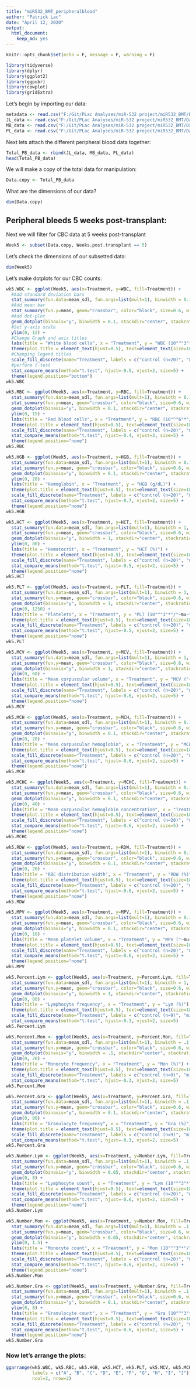 ```yaml
---
title: "miR532_BMT_peripheralblood"
author: "Patrick Lac"
date: "April 12, 2020"
output: 
  html_document: 
    keep_md: yes
---
```


```r
knitr::opts_chunk$set(echo = F, message = F, warning = F)
```

``` r
library(tidyverse)
library(dplyr)
library(ggplot2)
library(ggpubr)
library(cowplot)
library(gridExtra)
```

Let's begin by importing our data:

``` r
metadata <- read.csv("F:/Git/PLac Analyses/miR-532 project/miR532_BMT/Data/200412_MetaData.csv")
JL_data <- read.csv("F:/Git/PLac Analyses/miR-532 project/miR532_BMT/Data/200412_JL_Data.csv")
MB_data <- read.csv("F:/Git/PLac Analyses/miR-532 project/miR532_BMT/Data/200412_MB_Data.csv")
PL_data <- read.csv("F:/Git/PLac Analyses/miR-532 project/miR532_BMT/Data/200412_PL_Data.csv")
```

Next lets attach the different peripheral blood data together:
``` r
Total_PB_data <- rbind(JL_data, MB_data, PL_data)
head(Total_PB_data)
```

We will make a copy of the total data for manipulation:
``` r
Data.copy <- Total_PB_data
```
What are the dimensions of our data?
```r
dim(Data.copy)
```

## Peripheral bleeds 5 weeks post-transplant:
Next we will filter for CBC data at 5 weeks post-transplant
``` r
Week5 <- subset(Data.copy, Weeks.post.transplant == 5)
```

Let's check the dimensions of our subsetted data:
```r
dim(Week5)
```

Let's make dotplots for our CBC counts:

``` r
wk5.WBC <- ggplot(Week5, aes(x=Treatment, y=WBC, fill=Treatment)) +
  #Add standard deviation bars
  stat_summary(fun.data=mean_sdl, fun.args=list(mult=1), binwidth = 0.1, geom="errorbar", color="black", size=1.2, width=0.1) +
  #Add mean bar
  stat_summary(fun.y=mean, geom="crossbar", color="black", size=0.6, width=0.2) +
  #Add dot-plot
  geom_dotplot(binaxis="y", binwidth = 0.1, stackdir="center", stackratio=2, dotsize=3) + 
  #Set y-axis scale
  ylim(0, 12) +
  #Change Graph and axis titles
  labs(title = "White blood cells", x = "Treatment", y = "WBC (10"^"3"*"/"~mu~"L)") +
  theme(plot.title = element_text(hjust=0.5), text=element_text(size=18)) +
  #Changing legend titles
  scale_fill_discrete(name="Treatment", labels = c("control (n=20)", "miR-532 (n=28)")) +
  #perform t-test
  stat_compare_means(method="t.test", hjust=-0.5, vjust=2, size=5) +
  theme(legend.position="bottom")
wk5.WBC
```



```r
wk5.RBC <- ggplot(Week5, aes(x=Treatment, y=RBC, fill=Treatment)) +
  stat_summary(fun.data=mean_sdl, fun.args=list(mult=1), binwidth = 0.1, geom="errorbar", color="black", size=1.2, width=0.1) +
  stat_summary(fun.y=mean, geom="crossbar", color="black", size=0.6, width=0.2) +
  geom_dotplot(binaxis="y", binwidth = 0.1, stackdir="center", stackratio=2, dotsize=3.5) + 
  ylim(0, 15) +
  labs(title = "Red blood cells", x = "Treatment", y = "RBC (10"^"6"*"/"~mu~"L)") +
  theme(plot.title = element_text(hjust=0.5), text=element_text(size=18)) +
  scale_fill_discrete(name="Treatment", labels = c("control (n=20)", "miR-532 (n=28)")) +
  stat_compare_means(method="t.test", hjust=-0.4, vjust=2, size=5) +
  theme(legend.position="none")
wk5.RBC
```



```r
wk5.HGB <- ggplot(Week5, aes(x=Treatment, y=HGB, fill=Treatment)) +
  stat_summary(fun.data=mean_sdl, fun.args=list(mult=1), binwidth = 0.1, geom="errorbar", color="black", size=1.2, width=0.1) +
  stat_summary(fun.y=mean, geom="crossbar", color="black", size=0.6, width=0.2) +
  geom_dotplot(binaxis="y", binwidth = 0.1, stackdir="center", stackratio=3.5, dotsize=5) + 
  ylim(0, 20) +
  labs(title = "Hemoglobin", x = "Treatment", y = "HGB (g/dL)") +
  theme(plot.title = element_text(hjust=0.5), text=element_text(size=18)) +
  scale_fill_discrete(name="Treatment", labels = c("control (n=20)", "miR-532 (n=28)")) +
  stat_compare_means(method="t.test", hjust=-0.7, vjust=2, size=5) +
  theme(legend.position="none")
wk5.HGB
```



```r
wk5.HCT <- ggplot(Week5, aes(x=Treatment, y=HCT, fill=Treatment)) +
  stat_summary(fun.data=mean_sdl, fun.args=list(mult=1), binwidth = 1, geom="errorbar", color="black", size=1.2, width=0.1) +
  stat_summary(fun.y=mean, geom="crossbar", color="black", size=0.6, width=0.2) +
  geom_dotplot(binaxis="y", binwidth = 1, stackdir="center", stackratio=1.8, dotsize=2) + 
  ylim(0, 80) +
  labs(title = "Hematocrit", x = "Treatment", y = "HCT (%)") +
  theme(plot.title = element_text(hjust=0.5), text=element_text(size=18)) +
  scale_fill_discrete(name="Treatment", labels = c("control (n=20)", "miR-532 (n=28)")) +
  stat_compare_means(method="t.test", hjust=-0.5, vjust=2, size=5) +
  theme(legend.position="none")
wk5.HCT
```



```r
wk5.PLT <- ggplot(Week5, aes(x=Treatment, y=PLT, fill=Treatment)) +
  stat_summary(fun.data=mean_sdl, fun.args=list(mult=1), binwidth = 3, geom="errorbar", color="black", size=1.2, width=0.1) +
  stat_summary(fun.y=mean, geom="crossbar", color="black", size=0.6, width=0.2) +
  geom_dotplot(binaxis="y", binwidth = 1, stackdir="center", stackratio=5, dotsize=30) + 
  ylim(0, 1250) +
  labs(title = "Platelets", x = "Treatment", y = "PLT (10"^"3"*"/"~mu~"L)") +
  theme(plot.title = element_text(hjust=0.5), text=element_text(size=18)) +
  scale_fill_discrete(name="Treatment", labels = c("control (n=20)", "miR-532 (n=28)")) +
  stat_compare_means(method="t.test", hjust=-0.5, vjust=2, size=5) +
  theme(legend.position="none")
wk5.PLT
```



```r
wk5.MCV <- ggplot(Week5, aes(x=Treatment, y=MCV, fill=Treatment)) +
  stat_summary(fun.data=mean_sdl, fun.args=list(mult=1), binwidth = 1, geom="errorbar", color="black", size=1.2, width=0.1) +
  stat_summary(fun.y=mean, geom="crossbar", color="black", size=0.6, width=0.2) +
  geom_dotplot(binaxis="y", binwidth = 1, stackdir="center", stackratio=1.5, dotsize=1.5) + 
  ylim(0, 60) +
  labs(title = "Mean corpuscular volume", x = "Treatment", y = "MCV ("~mu~"m"^"3"*")") +
  theme(plot.title = element_text(hjust=0.5), text=element_text(size=18)) +
  scale_fill_discrete(name="Treatment", labels = c("control (n=20)", "miR-532 (n=28)")) +
  stat_compare_means(method="t.test", hjust=-0.6, vjust=2, size=5) +
  theme(legend.position="none")
wk5.MCV
```



```r
wk5.MCH <- ggplot(Week5, aes(x=Treatment, y=MCH, fill=Treatment)) +
  stat_summary(fun.data=mean_sdl, fun.args=list(mult=1), binwidth = 0.1, geom="errorbar", color="black", size=1.2, width=0.1) +
  stat_summary(fun.y=mean, geom="crossbar", color="black", size=0.6, width=0.2) +
  geom_dotplot(binaxis="y", binwidth = 0.1, stackdir="center", stackratio=2.5, dotsize=5) + 
  ylim(0, 20) +
  labs(title = "Mean corpuscular hemoglobin", x = "Treatment", y = "MCH (pg)") +
  theme(plot.title = element_text(hjust=0.5), text=element_text(size=18)) +
  scale_fill_discrete(name="Treatment", labels = c("control (n=20)", "miR-532 (n=28)")) +
  stat_compare_means(method="t.test", hjust=-0.6, vjust=2, size=5) +
  theme(legend.position="none")
wk5.MCH
```



```r
wk5.MCHC <- ggplot(Week5, aes(x=Treatment, y=MCHC, fill=Treatment)) +
  stat_summary(fun.data=mean_sdl, fun.args=list(mult=1), binwidth = 0.1, geom="errorbar", color="black", size=1.2, width=0.1) +
  stat_summary(fun.y=mean, geom="crossbar", color="black", size=0.6, width=0.2) +
  geom_dotplot(binaxis="y", binwidth = 0.1, stackdir="center", stackratio=3, dotsize=10) + 
  ylim(0, 40) +
  labs(title = "Mean corpuscular hemoglobin concentration", x = "Treatment", y = "MCHC (g/dl)") +
  theme(plot.title = element_text(hjust=0.5), text=element_text(size=18)) +
  scale_fill_discrete(name="Treatment", labels = c("control (n=20)", "miR-532 (n=28)")) +
  stat_compare_means(method="t.test", hjust=-0.6, vjust=2, size=5) +
  theme(legend.position="none")
wk5.MCHC
```



```r
wk5.RDW <- ggplot(Week5, aes(x=Treatment, y=RDW, fill=Treatment)) +
  stat_summary(fun.data=mean_sdl, fun.args=list(mult=1), binwidth = 0.1, geom="errorbar", color="black", size=1.2, width=0.1) +
  stat_summary(fun.y=mean, geom="crossbar", color="black", size=0.6, width=0.2) +
  geom_dotplot(binaxis="y", binwidth = 0.1, stackdir="center", stackratio=2.5, dotsize=5) + 
  ylim(0, 20) +
  labs(title = "RBC distribution width", x = "Treatment", y = "RDW (%)") +
  theme(plot.title = element_text(hjust=0.5), text=element_text(size=18)) +
  scale_fill_discrete(name="Treatment", labels = c("control (n=20)", "miR-532 (n=28)")) +
  stat_compare_means(method="t.test", hjust=-0.6, vjust=2, size=5) +
  theme(legend.position="none")
wk5.RDW
```



```r
wk5.MPV <- ggplot(Week5, aes(x=Treatment, y=MPV, fill=Treatment)) +
  stat_summary(fun.data=mean_sdl, fun.args=list(mult=1), binwidth = 0.1, geom="errorbar", color="black", size=1.2, width=0.1) +
  stat_summary(fun.y=mean, geom="crossbar", color="black", size=0.6, width=0.2) +
  geom_dotplot(binaxis="y", binwidth = 0.1, stackdir="center", stackratio=2, dotsize=2.5) + 
  ylim(0, 10) +
  labs(title = "Mean platelet volume", x = "Treatment", y = "MPV ("~mu~"m"^"3"*")") +
  theme(plot.title = element_text(hjust=0.5), text=element_text(size=18)) +
  scale_fill_discrete(name="Treatment", labels = c("control (n=20)", "miR-532 (n=28)")) +
  stat_compare_means(method="t.test", hjust=-0.6, vjust=2, size=5) +
  theme(legend.position="none")
wk5.MPV
```



```r
wk5.Percent.Lym <- ggplot(Week5, aes(x=Treatment, y=Percent.Lym, fill=Treatment)) +
  stat_summary(fun.data=mean_sdl, fun.args=list(mult=1), binwidth = 1, geom="errorbar", color="black", size=1.2, width=0.1) +
  stat_summary(fun.y=mean, geom="crossbar", color="black", size=0.6, width=0.2) +
  geom_dotplot(binaxis="y", binwidth = 1, stackdir="center", stackratio=2, dotsize=2) + 
  ylim(0, 80) +
  labs(title = "Lymphocyte frequency", x = "Treatment", y = "Lym (%)") +
  theme(plot.title = element_text(hjust=0.5), text=element_text(size=18)) +
  scale_fill_discrete(name="Treatment", labels = c("control (n=9)", "miR-532 (n=12)")) +
  stat_compare_means(method="t.test", hjust=-0.3, vjust=2, size=5) 
wk5.Percent.Lym
```



```r
wk5.Percent.Mon <- ggplot(Week5, aes(x=Treatment, y=Percent.Mon, fill=Treatment)) +
  stat_summary(fun.data=mean_sdl, fun.args=list(mult=1), binwidth = .1, geom="errorbar", color="black", size=1.2, width=0.1) +
  stat_summary(fun.y=mean, geom="crossbar", color="black", size=0.6, width=0.2) +
  geom_dotplot(binaxis="y", binwidth = .1, stackdir="center", stackratio=2, dotsize=5) + 
  ylim(0, 20) +
  labs(title = "Monocyte frequency", x = "Treatment", y = "Mon (%)") +
  theme(plot.title = element_text(hjust=0.5), text=element_text(size=18)) +
  scale_fill_discrete(name="Treatment", labels = c("control (n=9)", "miR-532 (n=12)")) +
  stat_compare_means(method="t.test", hjust=-0.3, vjust=2, size=5) 
wk5.Percent.Mon
```



```r
wk5.Percent.Gra <- ggplot(Week5, aes(x=Treatment, y=Percent.Gra, fill=Treatment)) +
  stat_summary(fun.data=mean_sdl, fun.args=list(mult=1), binwidth = .1, geom="errorbar", color="black", size=1.2, width=0.1) +
  stat_summary(fun.y=mean, geom="crossbar", color="black", size=0.6, width=0.2) +
  geom_dotplot(binaxis="y", binwidth = 0.1, stackdir="center", stackratio=2, dotsize=20) + 
  ylim(0, 80) +
  labs(title = "Granulocyte frequency", x = "Treatment", y = "Gra (%)") +
  theme(plot.title = element_text(hjust=0.5), text=element_text(size=18)) +
  scale_fill_discrete(name="Treatment", labels = c("control (n=9)", "miR-532 (n=12)")) +
  stat_compare_means(method="t.test", hjust=-0.3, vjust=2, size=5) 
wk5.Percent.Gra
```



```r
wk5.Number.Lym <- ggplot(Week5, aes(x=Treatment, y=Number.Lym, fill=Treatment)) +
  stat_summary(fun.data=mean_sdl, fun.args=list(mult=1), binwidth = .1, geom="errorbar", color="black", size=1.2, width=0.1) +
  stat_summary(fun.y=mean, geom="crossbar", color="black", size=0.6, width=0.2) +
  geom_dotplot(binaxis="y", binwidth = 0.05, stackdir="center", stackratio=3, dotsize=4) + 
  ylim(0, 8) +
  labs(title = "Lymphocyte count", x = "Treatment", y = "Lym (10"^"3"*"/"~mu~"L)") +
  theme(plot.title = element_text(hjust=0.5), text=element_text(size=18)) +
  scale_fill_discrete(name="Treatment", labels = c("control (n=20)", "miR-532 (n=28)")) +
  stat_compare_means(method="t.test", hjust=-0.6, vjust=2, size=5) +
  theme(legend.position="none")
wk5.Number.Lym
```



```r
wk5.Number.Mon <- ggplot(Week5, aes(x=Treatment, y=Number.Mon, fill=Treatment)) +
  stat_summary(fun.data=mean_sdl, fun.args=list(mult=1), binwidth = .1, geom="errorbar", color="black", size=1.2, width=0.1) +
  stat_summary(fun.y=mean, geom="crossbar", color="black", size=0.6, width=0.2) +
  geom_dotplot(binaxis="y", binwidth = 0.05, stackdir="center", stackratio=1.2, dotsize=0.7) + 
  ylim(0, 1.5) +
  labs(title = "Monocyte count", x = "Treatment", y = "Mon (10"^"3"*"/"~mu~"L)") +
  theme(plot.title = element_text(hjust=0.5), text=element_text(size=18)) +
  scale_fill_discrete(name="Treatment", labels = c("control (n=20)", "miR-532 (n=28)")) +
  stat_compare_means(method="t.test", hjust=-0.6, vjust=2, size=5) +
  theme(legend.position="none")
wk5.Number.Mon
```



```r
wk5.Number.Gra <- ggplot(Week5, aes(x=Treatment, y=Number.Gra, fill=Treatment)) +
  stat_summary(fun.data=mean_sdl, fun.args=list(mult=1), binwidth = .1, geom="errorbar", color="black", size=1.2, width=0.1) +
  stat_summary(fun.y=mean, geom="crossbar", color="black", size=0.6, width=0.2) +
  geom_dotplot(binaxis="y", binwidth = 0.1, stackdir="center", stackratio=2, dotsize=2) + 
  ylim(0, 8) +
  labs(title = "Granulocyte count", x = "Treatment", y = "Gra (10"^"3"*"/"~mu~"L)") +
  theme(plot.title = element_text(hjust=0.5), text=element_text(size=18)) +
  scale_fill_discrete(name="Treatment", labels = c("control (n=20)", "miR-532 (n=28)")) +
  stat_compare_means(method="t.test", hjust=-0.6, vjust=2, size=5) +
  theme(legend.position="none")
wk5.Number.Gra
```

### Now let's arrange the plots:
```r
ggarrange(wk5.WBC, wk5.RBC, wk5.HGB, wk5.HCT, wk5.PLT, wk5.MCV, wk5.MCH, wk5.MCHC, wk5.RDW, wk5.MPV,
          labels = c("A", "B", "C", "D", "E", "F", "G", "H", "I", "J"),
          ncol=2, nrow=2)
         
          
```     

  
          

